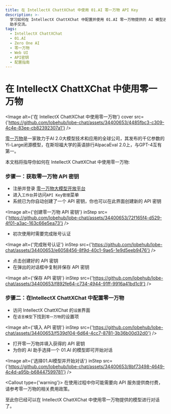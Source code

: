 ```yaml
---
title: 在 IntellectX ChattXChat 中使用 01.AI 零一万物 API Key
description: >-
  学习如何在 IntellectX ChattXChat 中配置并使用 01.AI 零一万物提供的 AI 模型进行对话。获取 API 密钥、填入设置项、选择模型，开始与 AI
  助手交流。
tags:
  - IntellectX ChattXChat
  - 01.AI
  - Zero One AI
  - 零一万物
  - Web UI
  - API密钥
  - 配置指南
---
```


# 在 IntellectX ChattXChat 中使用零一万物

<Image
  alt={'在 IntellectX ChattXChat 中使用零一万物'}
  cover
  src={'https://github.com/lobehub/lobe-chat/assets/34400653/4485fbc3-c309-4c4e-83ee-cb82392307a1'}
/>

[零一万物](https://www.01.ai/)是一家致力于AI 2.0大模型技术和应用的全球公司，其发布的千亿参数的Yi-Large闭源模型，在斯坦福大学的英语排行AlpacaEval 2.0上，与GPT-4互有第一。

本文档将指导你如何在 IntellectX ChattXChat 中使用零一万物:

<Steps>

### 步骤一：获取零一万物 API 密钥

- 注册并登录 [零一万物大模型开放平台](https://platform.lingyiwanwu.com/)
- 进入`工作台`并访问`API Key管理`菜单
- 系统已为你自动创建了一个 API 密钥，你也可以在此界面创建新的 API 密钥

<Image
  alt={'创建零一万物 API 密钥'}
  inStep
  src={'https://github.com/lobehub/lobe-chat/assets/34400653/72f165f4-d529-4f01-a3ac-163c66e5ea73'}
/>

- 初次使用时需要完成账号认证

<Image
  alt={'完成账号认证'}
  inStep
  src={'https://github.com/lobehub/lobe-chat/assets/34400653/e6058456-8f9d-40c1-9ae5-1e9d5eeb9476'}
/>

- 点击创建好的 API 密钥
- 在弹出的对话框中复制并保存 API 密钥

<Image
  alt={'保存 API 密钥'}
  inStep
  src={'https://github.com/lobehub/lobe-chat/assets/34400653/f892fe64-c734-4944-91ff-9916a41bd1c9'}
/>

### 步骤二：在IntellectX ChattXChat 中配置零一万物

- 访问 IntellectX ChattXChat 的`设置`界面
- 在`语言模型`下找到`零一万物`的设置项

<Image
  alt={'填入 API 密钥'}
  inStep
  src={'https://github.com/lobehub/lobe-chat/assets/34400653/f539d104-6d64-4cc7-8781-3b36b00d32d0'}
/>

- 打开零一万物并填入获得的 API 密钥
- 为你的 AI 助手选择一个 01.AI 的模型即可开始对话

<Image
  alt={'选择01.AI模型并开始对话'}
  inStep
  src={'https://github.com/lobehub/lobe-chat/assets/34400653/8bf73498-4649-4c4d-a95b-b68447599781'}
/>

<Callout type={'warning'}>
  在使用过程中你可能需要向 API 服务提供商付费，请参考零一万物的相关费用政策。
</Callout>

</Steps>

至此你已经可以在 IntellectX ChattXChat 中使用零一万物提供的模型进行对话了。
